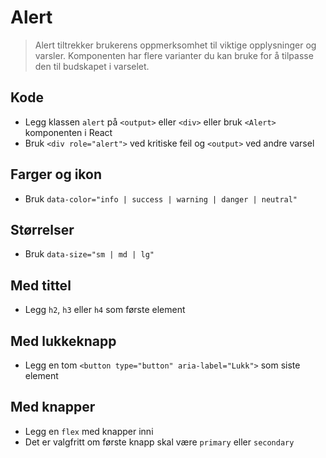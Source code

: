
<Meta of={stories} />

# Alert
> Alert tiltrekker brukerens oppmerksomhet til viktige opplysninger og varsler. Komponenten har flere varianter du kan bruke for å tilpasse den til budskapet i varselet.

## Kode
- Legg klassen `alert` på `<output>` eller `<div>` eller bruk `<Alert>` komponenten i React
- Bruk `<div role="alert">` ved kritiske feil og `<output>` ved andre varsel
<Canvas of={stories.Default} />

## Farger og ikon
- Bruk `data-color="info | success | warning | danger | neutral"`
<Canvas of={stories.Colors} />

## Størrelser
- Bruk `data-size="sm | md | lg"`
<Canvas of={stories.Sizes} />

## Med tittel
- Legg `h2`, `h3` eller `h4` som første element
<Canvas of={stories.WithTitle} />

## Med lukkeknapp
- Legg en tom `<button type="button" aria-label="Lukk">` som siste element
<Canvas of={stories.WithClose} />

## Med knapper
- Legg en `flex` med knapper inni
- Det er valgfritt om første knapp skal være `primary` eller `secondary`
<Canvas of={stories.WithButtons} />

<CssVariables component="alert" />
